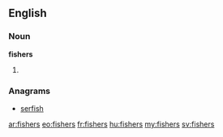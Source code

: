 ==English==

===Noun===
'''fishers'''

# {{plural of|[[fisher]]}}

===Anagrams===
* [[serfish#English|serfish]]

[[ar:fishers]]
[[eo:fishers]]
[[fr:fishers]]
[[hu:fishers]]
[[my:fishers]]
[[sv:fishers]]